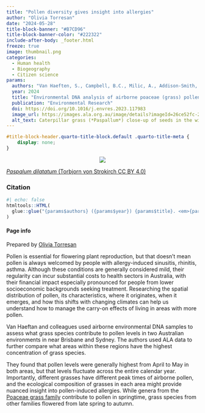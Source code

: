 ```yaml
---
title: "Pollen diversity gives insight into allergies"
author: "Olivia Torresan"
date: "2024-05-28"
title-block-banner: "#B7CD96"
title-block-banner-color: "#222322"
include-after-body: _footer.html
freeze: true
image: thumbnail.png 
categories:
  - Human health
  - Biogeography
  - Citizen science
params:
  authors: "Van Haeften, S., Campbell, B.C., Milic, A., Addison-Smith, E., Al Kouba, J., Beggs, P.J, Davies, J.M"
  year: 2024
  title: "Environmental DNA analysis of airborne poaceae (grass) pollen reveals taxonomic diversity across seasons and climate zones"
  publication: "Environmental Research"
  doi: https://doi.org/10.1016/j.envres.2023.117983
  image_url: https://images.ala.org.au/image/details?imageId=26ce52fc-2eb9-4156-9a3b-dcf05a4a7d33
  alt_text: Caterpillar grass (*Paspallum*) close-up of seeds in the wind  
---
```


<!-- remove metadata section -->

```css
#title-block-header.quarto-title-block.default .quarto-title-meta {
    display: none;
}
```

<!-- Side panel -->

::: column-page
::: paper-side-column
<center>

::: {.col-image layout-ncol="1" style="margin-left: auto; margin-right: auto;"}
<!-- add image url -->

<img src="https://ala-images.s3.ap-southeast-2.amazonaws.com/store/3/3/d/7/26ce52fc-2eb9-4156-9a3b-dcf05a4a7d33/original" class="rounded"/></img>
:::

</center>

::: figure-caption
<!-- edit caption -->

[*Paspalum dilatatum* (Torbjorn von Strokirch CC BY 4.0)](https://images.ala.org.au/image/details?imageId=26ce52fc-2eb9-4156-9a3b-dcf05a4a7d33)
:::

### Citation

```r
#| echo: false
htmltools::HTML(
  glue::glue("{params$authors} ({params$year}) {params$title}. <em>{params$publication}</em> <a href='{params$doi}' target='_blank'>{params$doi}</a>")
)
```

#### Page info

Prepared by [Olivia Torresan](https://labs.ala.org.au/about/Torresan_Olivia/)
:::

<!-- Main panel description -->

::: paper-main-column
Pollen is essential for flowering plant reproduction, but that doesn't mean pollen is always welcomed by people with allergy-induced sinusitis, rhinitis, asthma. Although these conditions are generally considered mild, their regularity can incur substantial costs to health sectors in Australia, with their financial impact especially pronounced for people from lower socioeconomic backgrounds seeking treatment. Researching the spatial distribution of pollen, its characteristics, where it originates, when it emerges, and how this shifts with changing climates can help us understand how to manage the carry-on effects of living in areas with more pollen.

Van Haeftan and colleagues used airborne environmental DNA samples to assess what grass species contribute to pollen levels in two Australian environments in near Brisbane and Sydney. The authors used ALA data to further compare what areas within these regions have the highest concentration of grass species.

They found that pollen levels were generally highest from April to May in both areas, but that levels fluctuate across the entire calendar year. Importantly, different grasses have different peak times of airborne pollen, and the ecological composition of grasses in each area might provide nuanced insight into pollen-induced allergies. While genera from the [Poaceae grass family](https://bie.ala.org.au/species/https://id.biodiversity.org.au/taxon/apni/51644646) contribute to pollen in springtime, grass species from other families flowered from late spring to autumn.
:::
:::
